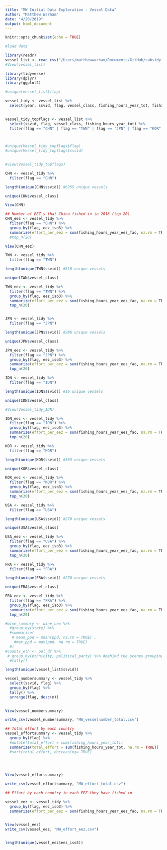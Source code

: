 ```yaml
---
title: "MW Initial Data Exploration - Vessel Data"
author: "Matthew Warham"
date: "4/20/2019"
output: html_document
---
```


```r
knitr::opts_chunk$set(echo = TRUE)
```

```r

#load data

library(readr)
vessel_list <- read_csv("/Users/matthewwarham/Documents/GitHub/subsidy-atlas/subsidy-atlas/results/distant-water-vessels/distant_water_vessel_list_2018.csv")
#View(vessel_list)⁩

library(tidyverse)
library(dplyr)
library(ggplot2)

#unique(vessel_list$flag)

vessel_tidy <- vessel_list %>% 
  select(year, ssvid, flag, vessel_class, fishing_hours_year_tot, fishing_hours_year_eez_fao, eez_iso3) 
  

vessel_tidy_topflags <- vessel_list %>% 
  select(ssvid, flag, vessel_class, fishing_hours_year_tot) %>% 
  filter(flag == "CHN" | flag == "TWN" | flag == "JPN" | flag == "KOR" | flag == "IDN") 



#unique(Vessel_tidy_topflags$flag)
#unique(Vessel_tidy_topflags$ssvid)
  

#view(Vessel_tidy_topflags)


```

```r

CHN <- vessel_tidy %>% 
  filter(flag == "CHN") 

length(unique(CHN$ssvid)) #6255 unique vessels

unique(CHN$vessel_class)

View(CHN)

## Number of EEZ's that China fished in in 2018 (top 20)
CHN_eez <- vessel_tidy %>% 
  filter(flag == "CHN") %>% 
  group_by(flag, eez_iso3) %>% 
  summarize(effort_per_eez = sum(fishing_hours_year_eez_fao, na.rm = TRUE)) #%>% 
  #top_n(20)

View(CHN_eez)

```

```r


TWN <- vessel_tidy %>% 
  filter(flag == "TWN") 

length(unique(TWN$ssvid)) #810 unique vessels

unique(TWN$vessel_class)

TWN_eez <- vessel_tidy %>% 
  filter(flag == "TWN") %>% 
  group_by(flag, eez_iso3) %>% 
  summarize(effort_per_eez = sum(fishing_hours_year_eez_fao, na.rm = TRUE)) %>% 
  top_n(20)



```

```r

JPN <- vessel_tidy %>% 
  filter(flag == "JPN") 

length(unique(JPN$ssvid)) #286 unique vessels

unique(JPN$vessel_class)

JPN_eez <- vessel_tidy %>% 
  filter(flag == "JPN") %>% 
  group_by(flag, eez_iso3) %>% 
  summarize(effort_per_eez = sum(fishing_hours_year_eez_fao, na.rm = TRUE)) %>% 
  top_n(20)


```

```r

IDN <- vessel_tidy %>% 
  filter(flag == "IDN") 

length(unique(IDN$ssvid)) #16 unique vessels

unique(IDN$vessel_class)

#View(Vessel_tidy_IDN)

IDN_eez <- vessel_tidy %>% 
  filter(flag == "IDN") %>% 
  group_by(flag, eez_iso3) %>% 
  summarize(effort_per_eez = sum(fishing_hours_year_eez_fao, na.rm = TRUE)) %>% 
  top_n(20)
```

```r

KOR <- vessel_tidy %>% 
  filter(flag == "KOR") 

length(unique(KOR$ssvid)) #363 unique vessels

unique(KOR$vessel_class)

KOR_eez <- vessel_tidy %>% 
  filter(flag == "KOR") %>% 
  group_by(flag, eez_iso3) %>% 
  summarize(effort_per_eez = sum(fishing_hours_year_eez_fao, na.rm = TRUE)) %>% 
  top_n(20)

```

```r

USA <- vessel_tidy %>% 
  filter(flag == "USA") 

length(unique(USA$ssvid)) #270 unique vessels

unique(USA$vessel_class)

USA_eez <- vessel_tidy %>% 
  filter(flag == "USA") %>% 
  group_by(flag, eez_iso3) %>% 
  summarize(effort_per_eez = sum(fishing_hours_year_eez_fao, na.rm = TRUE)) %>% 
  top_n(20)


```

```r

FRA <- vessel_tidy %>% 
  filter(flag == "FRA") 

length(unique(FRA$ssvid)) #270 unique vessels

unique(FRA$vessel_class)

FRA_eez <- vessel_tidy %>% 
  filter(flag == "FRA") %>% 
  group_by(flag, eez_iso3) %>% 
  summarize(effort_per_eez = sum(fishing_hours_year_eez_fao, na.rm = TRUE)) %>% 
  top_n(20)

```

```r

#wine_summary <- wine_new %>% 
  #group_by(state) %>% 
  #summarize(
   # mean_ppd = mean(ppd, na.rm = TRUE) ,
    #max_ppd = max(ppd, na.rm = TRUE)
  #)
#counts_eth <- pol_df %>% 
 # group_by(ethnicity, political_party) %>% #behind the scenes grouping
  #tally()

length(unique(vessel_list$ssvid))

vessel_numbersummary <- vessel_tidy %>% 
  select(ssvid, flag) %>% 
  group_by(flag) %>% 
  tally() %>% 
  arrange(flag, desc(n))
  

View(vessel_numbersummary)

write_csv(vessel_numbersummary, "MW_vesselnumber_total.csv")

## Total effort by each country
vessel_effortsummary <- vessel_tidy %>% 
  group_by(flag) %>% 
  #mutate(total_effort = sum(fishing_hours_year_tot)) 
  summarize(total_effort = sum(fishing_hours_year_tot, na.rm = TRUE))  
  #sort(total_effort, decreasing= TRUE)
    

  
   
View(vessel_effortsummary)

write_csv(vessel_effortsummary, "MW_effort_total.csv")

## Effort by each country in each EEZ they have fished in

vessel_eez <- vessel_tidy %>% 
  group_by(flag, eez_iso3) %>% 
  summarize(effort_per_eez = sum(fishing_hours_year_eez_fao, na.rm = TRUE)) 
  

View(vessel_eez)
write_csv(vessel_eez, "MW_effort_eez.csv")


length(unique(vessel_eez$eez_iso3))


```

